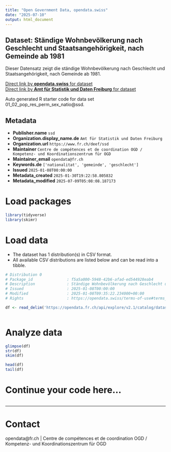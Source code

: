 ```yaml
---
title: "Open Government Data, opendata.swiss"
date: "2025-07-10"
output: html_document
---
```


## Dataset: Ständige Wohnbevölkerung nach Geschlecht und Staatsangehörigkeit, nach Gemeinde ab 1981

Dieser Datensatz zeigt die ständige Wohnbevölkerung nach Geschlecht und Staatsangehörigkeit, nach Gemeinde ab 1981.

[Direct link by **opendata.swiss** for dataset](https://opendata.swiss/de/dataset/standige-wohnbevolkerung-nach-geschlecht-und-staatsangehorigkeit-nach-gemeinde-ab-1981)<br>
[Direct link by **Amt für Statistik und Daten Freiburg** for dataset](https://opendata.fr.ch/explore/dataset/01_02_pop_res_perm_sex_natio/)

Auto generated R starter code for data set 01_02_pop_res_perm_sex_natio@ssd.

## Metadata

- **Publisher.name** `ssd`
- **Organization.display_name.de** `Amt für Statistik und Daten Freiburg`
- **Organization.url** `https://www.fr.ch/deef/ssd`
- **Maintainer** `Centre de compétences et de coordination OGD / Kompetenz- und Koordinationszentrum für OGD`
- **Maintainer_email** `opendata@fr.ch`
- **Keywords.de** `['nationalitat', 'gemeinde', 'geschlecht']`
- **Issued** `2025-01-08T00:00:00`
- **Metadata_created** `2025-01-30T19:22:58.805832`
- **Metadata_modified** `2025-07-09T05:08:08.187173`


# Load packages

```r

library(tidyverse)
library(skimr)

```

# Load data

-   The dataset has 1 distribution(s) in CSV format.
-   All available CSV distributions are listed below and can be read into a tibble.

```r

# Distribution 0
# Package_id               : f5a5a000-5948-42b6-afad-ed544928eab4
# Description              : Ständige Wohnbevölkerung nach Geschlecht und Staatsangehörigkeit, nach Gemeinde ab 1981 (csv)
# Issued                   : 2025-01-08T00:00:00
# Modified                 : 2025-01-08T09:35:22.234000+00:00
# Rights                   : https://opendata.swiss/terms-of-use#terms_by

df <- read_delim('https://opendata.fr.ch/api/explore/v2.1/catalog/datasets/01_02_pop_res_perm_sex_natio/exports/csv?use_labels=true')



```

# Analyze data

```r

glimpse(df)
str(df)
skim(df)

head(df)
tail(df)

```

# Continue your code here...

```r

```

------------------------------------------------------------------------

# Contact

opendata@fr.ch | Centre de compétences et de coordination OGD / Kompetenz- und Koordinationszentrum für OGD
